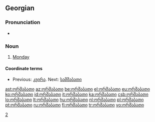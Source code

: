 ==Georgian==

===Pronunciation===
* {{audio|ka-ორშაბათი.ogg|Audio (GE)}}

===Noun===
{{infl|ka|noun|sc=Geor|tr=oršabat'i}}

# [[Monday]]

====Coordinate terms====
* {{sense|Day of the week}} Previous: [[კვირა]]. Next: [[სამშაბათი]]

[[Category:ka:Days of the week|2]]

[[ast:ორშაბათი]]
[[az:ორშაბათი]]
[[be:ორშაბათი]]
[[el:ორშაბათი]]
[[eu:ორშაბათი]]
[[ko:ორშაბათი]]
[[id:ორშაბათი]]
[[it:ორშაბათი]]
[[ka:ორშაბათი]]
[[csb:ორშაბათი]]
[[lo:ორშაბათი]]
[[lt:ორშაბათი]]
[[hu:ორშაბათი]]
[[nl:ორშაბათი]]
[[pl:ორშაბათი]]
[[pt:ორშაბათი]]
[[ru:ორშაბათი]]
[[fi:ორშაბათი]]
[[tr:ორშაბათი]]
[[vo:ორშაბათი]]